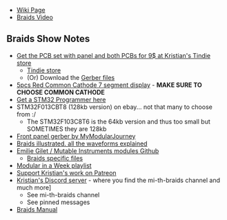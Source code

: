 * [http://land-boards.com/blwiki/index.php?title=Through-hole_Braids Wiki Page]
* [https://www.youtube.com/watch?v=EpqNQiMcVl8 Braids Video]

== Braids Show Notes ==

* [https://www.tindie.com/products/27457/ Get the PCB set with panel and both PCBs for 9$ at Kristian's Tindie store]
** [https://www.tindie.com/stores/Sourcery/ Tindie store]
** (Or) Download the [https://sound-force.nl/?page_id=3179 Gerber files]  
* [https://www.aliexpress.us/item/2251801139870562.html?aff_fcid=3b9fa86eb0554ff29ba0a6b77c812cbd-1668328660760-01745-_DFPvQEB&tt=CPS_NORMAL&aff_fsk=_DFPvQEB&aff_platform=shareComponent-detail&sk=_DFPvQEB&aff_trace_key=3b9fa86eb0554ff29ba0a6b77c812cbd-1668328660760-01745-_DFPvQEB&terminal_id=27d42930204b4f3ca90005888e7c8cd4&afSmartRedirect=y&gatewayAdapt=glo2usa4itemAdapt&_randl_shipto=US 5pcs Red Common Cathode 7 segment display] - '''MAKE SURE TO CHOOSE COMMON CATHODE'''
* [https://www.aliexpress.us/item/3256801435312142.html?aff_fcid=19e3c157d442455d96274e2a86d0207e-1668328775090-01714-_Ddyuri3&tt=CPS_NORMAL&aff_fsk=_Ddyuri3&aff_platform=shareComponent-detail&sk=_Ddyuri3&aff_trace_key=19e3c157d442455d96274e2a86d0207e-1668328775090-01714-_Ddyuri3&terminal_id=27d42930204b4f3ca90005888e7c8cd4&afSmartRedirect=y&gatewayAdapt=glo2usa4itemAdapt&_randl_shipto=US Get a STM32 Programmer here]
* STM32F013CBT8 (128kb version) on ebay... not that many to choose from :/ 
** The STM32F103C8T6 is the 64kb version and thus too small but SOMETIMES they are 128kb
* [https://github.com/MyModularJourney/Braids Front panel gerber by MyModularJourney]
* [http://www.vo1t.com/Euro//BraidsIllustrated1.8.pdf Braids illustrated. all the waveforms explained]
* [https://github.com/pichenettes/eurorack Emilie Gilet / Mutable Instruments modules Github]
** [https://github.com/pichenettes/eurorack/tree/master/braids Braids specific files]
* [https://www.youtube.com/playlist?list=PLyE56WXw0_5Q5QGMEXWmskuhojKyRdA3T Modular in a Week playlist]
* [https://www.patreon.com/SourceryOne Support Kristian's work on Patreon]
* [https://discord.gg/pZtVheVCTW Kristian's Discord server] - where you find the mi-th-braids channel and much more]
** See mi-th-braids channel
** See pinned messages
* [https://mutable-instruments.net/modules/braids/manual/ Braids Manual]
